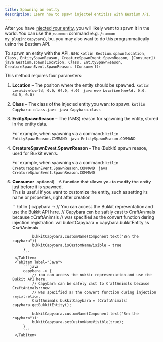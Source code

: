 ```yaml
---
title: Spawning an entity
description: Learn how to spawn injected entities with Bestium API.
---
```



After you have [injected your entity](../injecting-entity), you will likely want to spawn it in the world.
You can use the `/summon` command (e.g. `/summon my_plugin:capybara`), but you may also want to do this programmatically using the Bestium API.

To spawn an entity with the API, use:
<Tabs syncKey="lang">
    <TabItem label="Kotlin">
        ```kotlin
        Bestium.spawn(Location, Class, EntitySpawnReason, CreatureSpawnEvent.SpawnReason, [Consumer])
        ```
    </TabItem>
    <TabItem label="Java">
        ```java
        Bestium.spawn(Location, Class, EntitySpawnReason, CreatureSpawnEvent.SpawnReason, [Consumer]);
        ```
    </TabItem>
</Tabs>

This method requires four parameters:

1. **Location** – The position where the entity should be spawned.
    <Tabs syncKey="lang">
        <TabItem label="Kotlin">
            ```kotlin
            Location(world, 0.0, 64.0, 0.0)
            ```
        </TabItem>
        <TabItem label="Java">
            ```java
            new Location(world, 0.0, 64.0, 0.0)
            ```
        </TabItem>
    </Tabs>

2. **Class** – The class of the injected entity you want to spawn.
    <Tabs syncKey="lang">
        <TabItem label="Kotlin">
            ```kotlin
            Capybara::class.java
            ```
        </TabItem>
        <TabItem label="Java">
            ```java
            Capybara.class
            ```
        </TabItem>
    </Tabs>

3. **EntitySpawnReason** – The (NMS) reason for spawning the entity, stored in the entity data.
    
    For example, when spawning via a command:
    <Tabs syncKey="lang">
        <TabItem label="Kotlin">
            ```kotlin
            EntitySpawnReason.COMMAND
            ```
        </TabItem>
        <TabItem label="Java">
            ```java
            EntitySpawnReason.COMMAND
            ```
        </TabItem>
    </Tabs>

4. **CreatureSpawnEvent.SpawnReason** – The (Bukkit) spawn reason, used for Bukkit events.
    
    For example, when spawning via a command:
    <Tabs syncKey="lang">
        <TabItem label="Kotlin">
            ```kotlin
            CreatureSpawnEvent.SpawnReason.COMMAND
            ```
        </TabItem>
        <TabItem label="Java">
            ```java
            CreatureSpawnEvent.SpawnReason.COMMAND
            ```
        </TabItem>
    </Tabs>
5. **Consumer** (optional) – A function that allows you to modify the entity just before it is spawned.  
   This is useful if you want to customize the entity, such as setting its name or properties, right after creation.

    <Tabs syncKey="lang">
        <TabItem label="Kotlin">
            ```kotlin
            { capybara ->
                // You can access the Bukkit representation and use the Bukkit API here.
                // Capybara can be safely cast to CraftAnimals because ::CraftAnimals
                // was specified as the convert function during injection registration.
                val bukkitCapybara = capybara.bukkitEntity as CraftAnimals

                bukkitCapybara.customName(Component.text("Ben the capybara"))
                bukkitCapybara.isCustomNameVisible = true
            }
            ```
        </TabItem>
        <TabItem label="Java">
            ```java
            capybara -> {
                // You can access the Bukkit representation and use the Bukkit API here.
                // Capybara can be safely cast to CraftAnimals because CraftAnimals::new
                // was specified as the convert function during injection registration.
                CraftAnimals bukkitCapybara = (CraftAnimals) capybara.getBukkitEntity();

                bukkitCapybara.customName(Component.text("Ben the capybara"));
                bukkitCapybara.setCustomNameVisible(true);
            }
            ```
        </TabItem>
    </Tabs>
